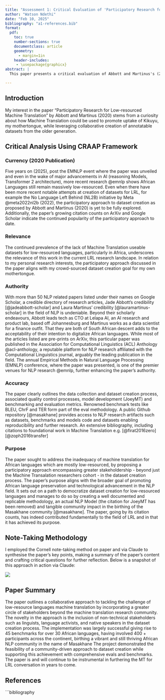 ```yaml
---
title: "Assessment 1: Critical Evaluation of 'Participatory Research for Low-resourced Machine Translation'"
author: "Watson Ndethi"
date: "Feb 10, 2025"
bibliography: "a1-references.bib"
format:
  pdf:
    toc: true
    number-sections: true
    documentclass: article
    geometry:
      - margin=1in
    header-includes: 
     - \usepackage{graphicx}
abstract: |
  This paper presents a critical evaluation of Abbott and Martinus's (2020) research on participatory methods for low-resource machine translation, specifically focusing on African languages. The evaluation employs the CRAAP framework to assess the currency, relevance, authority, accuracy, and purpose of the research. Furthermore, it reflects on the note-taking methodology used, provides a summary of the paper, and offers a critical reflection on the strengths and limitations of the participatory approach. The analysis connects the paper's findings to broader African NLP initiatives and the author's research interests in low-resource language preservation.

---
```


## Introduction
My interest in the paper "Participatory Research for Low-resourced Machine Translation" by Abbott and Martinus (2020) stems from a curiosity about how Machine Translation could be used to promote uptake of Kikuyu, my mothertongue, while leveraging collaborative creation of annotatable datasets from the older generation.

## Critical Analysis Using CRAAP Framework

### Currency (2020 Publication)

Five years on (2025), post the EMNLP event where the paper was unveiled and even in the wake of major advancements in AI (reasoning Models, Transformer 2 architecture), more recent research @emnlp shows African Languages still remain massively low-resourced.
Even when there have been more recent notable attempts at creation of datasets for LRL, for example the No Language Left Behind (NL2B) initiative by Meta @meta2022nl2b (2022), the participatory approach to dataset creation as proposed by Abbott and Martinus (2020) is yet to be fully explored.
Additionally, the paper's growing citation counts on ArXiv and Google Scholar indicate the continued popularity of the participatory approach to date.

### Relevance

The continued prevalence of the lack of Machine Translation useable datasets for low-resourced languages, particularly in Africa, underscores the relevance of this work in the current LRL research landscape. In relation to my personal research interests, the participatory approach discussed in the paper aligns with my crowd-sourced dataset creation goal for my own mothertongue.

### Authority

With more than 50 NLP related papers listed under their names on Google Scholar, a credible directory of research articles, Jade Abbott's credibility [@jadeabbott-scholar] and Laura Martinus' credibility [@lauramartinus-scholar] in the field of NLP is undeniable. Beyond their scholarly endeavours, Abbott leads tech as CTO at Lelapa AI, an AI research and product lab, based off Johannesburg and Martinus works as a data scientist for a finance outfit. That they are both of South African descent adds to the acceptability of their intention to digitalize African languages.
While most of the articles listed are pre-prints on ArXiv, this particular paper was published in the Association for Computational Linguistics (ACL) Anthology @acl-anthology, a reputable platform for NLP research affiliated with the Computational Linguistics journal, arguably the leading publication in the field.
The annual Empirical Methods in Natural Language Processing (EMNLP) conference, where the paper was presented, is one of the premier venues for NLP research @emnlp, further enhancing the paper's authority.

### Accuracy

The paper clearly outlines the data collection and dataset creation process, associated quality control processes, model development (JoeyMT) and benchmarking and evaluation metrics. Renowned benchmark tests like BLEU, ChrF and TER form part of the eval methodology.
A public Github repository [@masakhane] provides access to NLP research artifacts such as datasets, benchmarks and models code and datasets enabling reproducibility and further research. An extensive bibliography, including citations to foundational work in Machine Translation e.g. [@firat2016zero] [@zoph2016transfer]

### Purpose

The paper sought to address the inadequacy of machine translation for African languages which are mostly low-resourced, by proposing a participatory approach encompassing greater stakeholdership - beyond just the Machine Transalation researchers cohort - in the dataset creation process. The paper's purpose aligns with the broader goal of promoting African language preservation and technological advancement in the NLP field.
It sets out on a path to democratize dataset creation for low-resourced languages and manages to do so by creating a well documented and replicable methodology, an actual NLP Model (the citation for JoeyMT has been removed) and tangible community impact in the birthing of the Masakhane community [@masakhane]. The paper, going by its citation counts, has indeed contributed fundamentally to the field of LRL and in that it has achieved its purpose.

## Note-Taking Methodology

I employed the Cornell note-taking method on paper and via Claude to synthesise the paper's key points, making a summary of the paper's content and crafting critical questions for further reflection.
Below is a snapshot of this approach in action via Claude:

![](images/cornellNotesviaClaude.png){width=80%, fig.cap="Prompt: am using the Cornell method of note taking to read the paper attached (2020.findings-emnlp.195.pdf), reproduce 3 pages of notes with the most relevant takeaways"}

## Paper Summary

The paper outlines a collaborative approach to tackling the challenge of low-resource languages machine translation by incorporating a greater circle of stakeholders beyond the machine translation research community. The novelty in the approach is the inclusion of non-technical stakeholders such as linguists, language activists, and native speakers in the dataset creation process. 
The implementation was largely successful giving rise to 45 benchmarks for over 30 African languages, having involved 400 + participants across the continent, birthing a vibrant and still thriving African NLP community in the name of Masakhane
The project demonstrated the feasibility of a community-driven approach to dataset creation while supporting this achievement with comprehensive evals and benchmarks. The paper is and will continue to be instrumental in furthering the MT for LRL conversation in years to come.

## References
```bibliography
